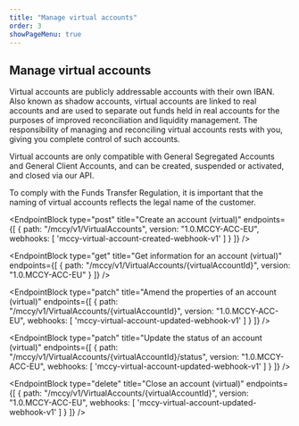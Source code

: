 ```yaml
---
title: "Manage virtual accounts"
order: 3
showPageMenu: true
---
```




## Manage virtual accounts

Virtual accounts are publicly addressable accounts with their own IBAN. Also known as shadow accounts, virtual accounts are linked to real accounts and are used to separate out funds held in real accounts for the purposes of improved reconciliation and liquidity management. The responsibility of managing and reconciling virtual accounts rests with you, giving you complete control of such accounts.

Virtual accounts are only compatible with General Segregated Accounts and General Client Accounts, and can be created, suspended or activated, and closed via our API. 

To comply with the Funds Transfer Regulation, it is important that the naming of virtual accounts reflects the legal name of the customer.

<EndpointBlock
  type="post"
  title="Create an account (virtual)"
  endpoints={[
    {
      path: "/mccy/v1/VirtualAccounts",
      version: "1.0.MCCY-ACC-EU",
      webhooks: [
        'mccy-virtual-account-created-webhook-v1'
      ]
    }
  ]}
/>

<WebhookPlaceholder render='mccy-virtual-account-created-webhook-v1' />

<EndpointBlock
  type="get"
  title="Get information for an account (virtual)"
  endpoints={[
    {
      path: "/mccy/v1/VirtualAccounts/{virtualAccountId}",
      version: "1.0.MCCY-ACC-EU"
    }
  ]}
/>

<EndpointBlock
  type="patch"
  title="Amend the properties of an account (virtual)"
  endpoints={[
    {
      path: "/mccy/v1/VirtualAccounts/{virtualAccountId}",
      version: "1.0.MCCY-ACC-EU",
      webhooks: [
        'mccy-virtual-account-updated-webhook-v1'
      ]
    }
  ]}
/>

<WebhookPlaceholder render='mccy-virtual-account-updated-webhook-v1' />

<EndpointBlock
  type="patch"
  title="Update the status of an account (virtual)"
  endpoints={[
    {
      path: "/mccy/v1/VirtualAccounts/{virtualAccountId}/status",
      version: "1.0.MCCY-ACC-EU",
      webhooks: [
        'mccy-virtual-account-updated-webhook-v1'
      ]
    }
  ]}
/>

<EndpointBlock
  type="delete"
  title="Close an account (virtual)"
  endpoints={[
    {
      path: "/mccy/v1/VirtualAccounts/{virtualAccountId}",
      version: "1.0.MCCY-ACC-EU",
      webhooks: [
        'mccy-virtual-account-updated-webhook-v1'
      ]
    }
  ]}
/>
